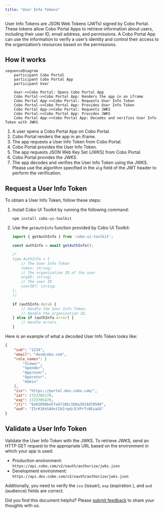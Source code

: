 ```yaml
---
title: "User Info Tokens"
---
```


User Info Tokens are JSON Web Tokens (JWTs) signed by Cobo Portal. These tokens allow Cobo Portal Apps to retrieve information about users, including their user ID, email address, and permissions. A Cobo Portal App can use the information to verify a user’s identity and control their access to the organization’s resources based on the permissions. 

## How it works

```mermaid
sequenceDiagram
    participant Cobo Portal
    participant Cobo Portal App
    participant User
    
    User->>Cobo Portal: Opens Cobo Portal App
    Cobo Portal->>Cobo Portal App: Renders the app in an iframe
    Cobo Portal App->>Cobo Portal: Requests User Info Token
    Cobo Portal->>Cobo Portal App: Provides User Info Token
    Cobo Portal App->>Cobo Portal: Requests JWKS
    Cobo Portal->>Cobo Portal App: Provides JWKS
    Cobo Portal App->>Cobo Portal App: Decodes and verifies User Info Token with JWKS
```

1. A user opens a Cobo Portal App on Cobo Portal.
2. Cobo Portal renders the app in an iframe.
3. The app requests a User Info Token from Cobo Portal.
4. Cobo Portal provides the User Info Token.
5. The app requests JSON Web Key Set (JWKS) from Cobo Portal.
6. Cobo Portal provides the JWKS.
7. The app decodes and verifies the User Info Token using the JWKS.
    <Note>Please use the algorithm specified in the `alg` field of the JWT header to perform the verification.</Note>

## Request a User Info Token

To obtain a User Info Token, follow these steps:

1. Install Cobo UI Toolkit by running the following command:
    ```shell
    npm install cobo-ui-toolkit
    ```
2. Use the `getAuthInfo` function provided by Cobo UI Toolkit:
    ```javascript
    import { getAuthInfo } from 'cobo-ui-toolkit';

    const authInfo = await getAuthInfo();

    /*
    type AuthInfo = {
        // The User Info Token
        token: string;
        // The organization ID of the user
        orgID: string;
        // The user ID
        userID?: string;
    };
    */

    if (authInfo.data) {
        // Handle the User Info Token.
        // Handle the organization ID.
    } else if (authInfo.error) {
        // Handle errors.
    }
    ```

Here is an example of what a decoded User Info Token looks like:

```json
{
    "sub": "1234",
    "email": "dev@cobo.com",
    "role_names": [
        "Viewer",
        "Spender",
        "Approver",
        "Operator",
        "Admin"
    ],
    "iss": "https://portal.dev.cobo.com/",
    "iat": 1723705170,
    "exp": 1723705470,
    "jti": "6a02090be57a4718bc1b0a3914d70584",
    "aud": "I5rK1KnSA9xtIbIrqdzJLVPrTc0EsaGG"
}
```

## Validate a User Info Token

Validate the User Info Token with the JWKS. To retrieve JWKS, send an HTTP GET request to the appropriate URL based on the environment in which your app is used:
- Production environment: `https://api.cobo.com/v2/oauth/authorize/jwks.json`
- Development environment: `https://api.dev.cobo.com/v2/oauth/authorize/jwks.json`

Additionally, you need to verify the `iss` (issuer), `exp` (expiration ), and `aud` (audience) fields are correct.

<Tip>Did you find this document helpful? Please [submit feedback](https://forms.zohopublic.com/cobo/form/DocumentFeedbackForm/formperma/QvLOhxJv1_JMsJ-1dleZ8Itb_7rzN-LtgvsDdxosoVI) to share your thoughts with us.</Tip>